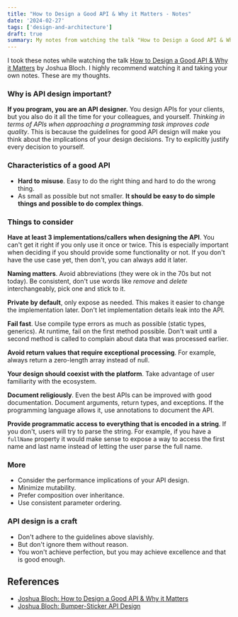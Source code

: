 ```yaml
---
title: "How to Design a Good API & Why it Matters - Notes"
date: '2024-02-27'
tags: ['design-and-architecture']
draft: true
summary: My notes from watching the talk "How to Design a Good API & Why it Matters" by Joshua Bloch
---
```


I took these notes while watching the talk [How to Design a Good API & Why it Matters](https://www.infoq.com/presentations/effective-api-design/) by Joshua Bloch. I highly recommend watching it and taking your own notes. These are my thoughts.

### Why is API design important?

**If you program, you are an API designer.** You design APIs for your clients, but you also do it all the time for your colleagues, and yourself. *Thinking in terms of APIs when approaching a programming task improves code quality*. This is because the guidelines for good API design will make you think about the implications of your design decisions. Try to explicitly justify every decision to yourself.

### Characteristics of a good API

- **Hard to misuse**. Easy to do the right thing and hard to do the wrong thing.
- As small as possible but not smaller. **It should be easy to do simple things and possible to do complex things**.

### Things to consider

**Have at least 3 implementations/callers when designing the API**. You can't get it right if you only use it once or twice. This is especially important when deciding if you should provide some functionality or not. If you don't have the use case yet, then don't, you can always add it later.

**Naming matters**. Avoid abbreviations (they were ok in the 70s but not today). Be consistent, don't use words like *remove* and *delete* interchangeably, pick one and stick to it.

**Private by default**, only expose as needed. This makes it easier to change the implementation later.
Don't let implementation details leak into the API.

**Fail fast**. Use compile type errors as much as possible (static types, generics). At runtime, fail on the first method possible. Don't wait until a second method is called to complain about data that was processed earlier.

**Avoid return values that require exceptional processing**. For example, always return a zero-length array instead of null.

**Your design should coexist with the platform**. Take advantage of user familiarity with the ecosystem.

**Document religiously**. Even the best APIs can be improved with good documentation. Document arguments, return types, and exceptions. If the programming language allows it, use annotations to document the API.

**Provide programmatic access to everything that is encoded in a string**. If you don't, users will try to parse the string. For example, if you have a `fullName` property it would make sense to expose a way to access the first name and last name instead of letting the user parse the full name.

### More
- Consider the performance implications of your API design.
- Minimize mutability.
- Prefer composition over inheritance.
- Use consistent parameter ordering.

### API design is a craft

- Don't adhere to the guidelines above slavishly.
- But don't ignore them without reason.
- You won't achieve perfection, but you may achieve excellence and that is good enough.

## References

- [Joshua Bloch: How to Design a Good API & Why it Matters](https://www.infoq.com/presentations/effective-api-design/)
- [Joshua Bloch: Bumper-Sticker API Design](https://www.infoq.com/articles/API-Design-Joshua-Bloch/)
